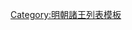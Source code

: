 {{ming|title=明朝沈丘國諸王|ed=沈丘國|head=[[成化]]元年（[[1465年]]）九月壬戌封。|
{{ming/title}}
{{ming/list|沈丘榮戾王|[[朱同鏺]]|朱子埅、庶二子|[[1465年]]—[[1512年]]|成化元年九月壬戌封。[[正德 (明朝)|正德]]七年薨<ref name="a">《[[明實錄]]》</ref>。}}
{{ming/list|沈丘靖和王|[[朱安涪]]|朱同鏺、庶一子|[[1518年]]—[[1524年]]|正德十三年襲封<ref name="a"/>。[[嘉靖]]三年薨。}}
{{ming/list|沈丘榮定王|[[朱睦栲]]|朱安涪、庶一子|[[1527年]]—[[1549年]]|嘉靖六年襲封<ref name="a"/>。二十八年薨。}}
{{ming/list|沈丘莊懿王|[[朱勤㷒]]|朱睦栲、嫡一子|[[1552年]]—[[1589年]]|嘉靖三十一年襲封。[[萬曆]]十七年薨。}}
{{ming/list|沈丘王|[[朱朝𡋕]]|朱勤㷒、嫡一子|[[1592年]]—？年|萬曆七年封[[长子 (封号)|長子]]。二十年襲封。薨。}}
{{ming/list|沈丘王|[[朱在鍠]]|朱朝𡋕、嫡一子|？年|萬曆二十三年封長子，不知何年襲封。}}
{{ming/list|沈丘長子|[[朱肅𣸅]]|朱在鍠、一子|  |[[天启 (明朝)|天啟]]元年正月年封[[长孙 (封号)|長孫]]，不知何年封長子。}}
{{ming/note|參考文獻}}
{{ming/note|ref}}
}}<noinclude>
[[Category:明朝諸王列表模板]]
</noinclude>